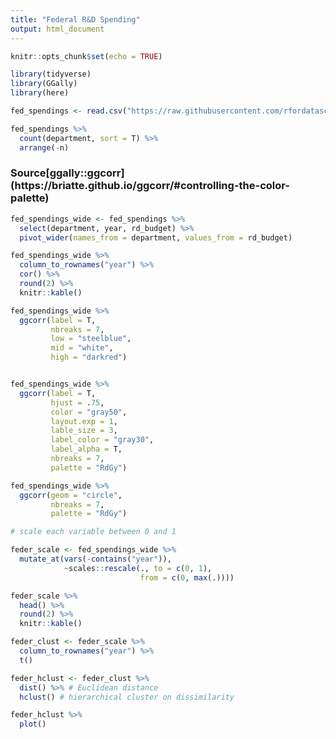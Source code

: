 ```yaml
---
title: "Federal R&D Spending"
output: html_document
---
```


```r
knitr::opts_chunk$set(echo = TRUE)
```

```r
library(tidyverse)
library(GGally)
library(here)
```


```r
fed_spendings <- read.csv("https://raw.githubusercontent.com/rfordatascience/tidytuesday/master/data/2019/2019-02-12/fed_r_d_spending.csv")

fed_spendings %>% 
  count(department, sort = T) %>% 
  arrange(-n)
```

### Source[ggally::ggcorr] (https://briatte.github.io/ggcorr/#controlling-the-color-palette)
```r

fed_spendings_wide <- fed_spendings %>% 
  select(department, year, rd_budget) %>% 
  pivot_wider(names_from = department, values_from = rd_budget)

fed_spendings_wide %>% 
  column_to_rownames("year") %>% 
  cor() %>% 
  round(2) %>% 
  knitr::kable()

fed_spendings_wide %>% 
  ggcorr(label = T,
         nbreaks = 7,
         low = "steelblue",
         mid = "white",
         high = "darkred")


fed_spendings_wide %>% 
  ggcorr(label = T,
         hjust = .75,
         color = "gray50",
         layout.exp = 1,
         lable_size = 3,
         label_color = "gray30",
         label_alpha = T,
         nbreaks = 7,
         palette = "RdGy")

fed_spendings_wide %>% 
  ggcorr(geom = "circle",
         nbreaks = 7,
         palette = "RdGy")
```


```r

# scale each variable between 0 and 1

feder_scale <- fed_spendings_wide %>% 
  mutate_at(vars(-contains("year")),
            ~scales::rescale(., to = c(0, 1),
                             from = c(0, max(.))))

feder_scale %>% 
  head() %>% 
  round(2) %>% 
  knitr::kable()

feder_clust <- feder_scale %>% 
  column_to_rownames("year") %>% 
  t()

feder_hclust <- feder_clust %>% 
  dist() %>% # Euclidean distance
  hclust() # hierarchical cluster on dissimilarity

feder_hclust %>% 
  plot()

```
